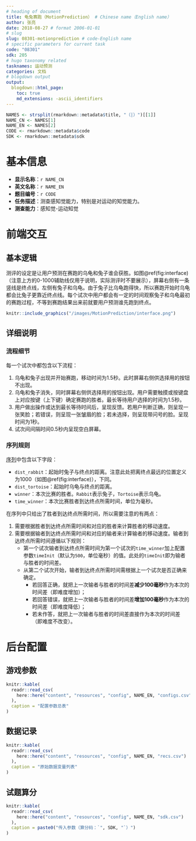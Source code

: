 ```yaml
---
# heading of document
title: 龟兔赛跑（MotionPrediction） # Chinese name（English name）
author: 张亮
date: 2018-08-27 # format 2006-01-01
# slug
slug: 08301-motionprediction # code-English name
# specific parameters for current task
code: "08301"
sdk: 205
# hugo taxonomy related
tasknames: 运动预测
categories: 文档
# blogdown output
output:
  blogdown::html_page:
    toc: true
    md_extensions: -ascii_identifiers
---
```


```r
NAMES <- strsplit(rmarkdown::metadata$title, "（|）")[[1]]
NAME_CN <- NAMES[1]
NAME_EN <- NAMES[2]
CODE <- rmarkdown::metadata$code
SDK <- rmarkdown::metadata$sdk
```

# 基本信息

* **显示名称**：`r NAME_CN`
* **英文名称**：`r NAME_EN`
* **题目编号**：`r CODE`
* **任务描述**：测查感知觉能力，特别是对运动的知觉能力。
* **测查能力**：感知觉-运动知觉

# 前端交互

## 基本逻辑

测评的设定是让用户预测在赛跑的乌龟和兔子谁会获胜。如图\@ref(fig:interface)（注意上方的0-1000辅助线仅用于说明，实际测评时不要展示），屏幕右侧有一条竖线是终点线，左侧有兔子和乌龟。由于兔子比乌龟跑得快，所以赛跑开始时乌龟都会比兔子更靠近终点线。每个试次中用户都会有一定的时间观察兔子和乌龟最初的赛跑过程，不等到赛跑结果出来前就要用户预测谁先跑到终点。

```r
knitr::include_graphics("/images/MotionPrediction/interface.png")
```

## 详细说明

### 流程细节

每一个试次中都包含以下流程：

1. 乌龟和兔子出现并开始赛跑，移动时间为1.5秒。此时屏幕右侧供选择用的按钮不出现。
1. 乌龟和兔子消失，同时屏幕右侧供选择用的按钮出现。用户需要触摸或按键盘上对应按键（上下键）确定赛跑的胜者。最长等待用户选择的时间为1.5秒。
1. 用户做出操作或达到最长等待时间后，呈现反馈。若用户判断正确，则呈现一张笑脸；若错误，则呈现一张皱眉的脸；若未选择，则呈现带问号的脸。呈现时间为1秒。
1. 试次间间隔时间0.5秒内呈现空白屏幕。

### 序列规则

[序列](/seq/08301_MotionPrediction.json){target="_blank"}中包含以下字段：

* `dist_rabbit`：起始时兔子与终点的距离。注意此处把离终点最远的位置定义为1000（如图\@ref(fig:interface)），下同。
* `dist_tortoise`：起始时乌龟与终点的距离。
* `winner`：本次比赛的胜者。`Rabbit`表示兔子，`Tortoise`表示乌龟。
* `time_winner`：本次比赛胜者到达终点所需时间，单位为毫秒。

在序列中只给出了胜者到达终点所需时间，所以需要注意的有两点：

1. 需要根据胜者到达终点所需时间和对应的胜者来计算胜者的移动速度。
1. 需要根据输者到达终点所需时间和对应的输者来计算输者的移动速度。输者到达终点所需时间遵循以下规则：
    * 第一个试次输者到达终点所需时间为第一个试次的`time_winner`加上配置参数`timeInit`（默认为`500`，单位毫秒）的值。此处的`timeInit`即为输者与胜者的时间差。
    * 从第二个试次开始，输者到达终点所需时间需根据上一个试次是否正确来确定。
        + 若回答正确，就把上一次输者与胜者的时间差**减少100毫秒**作为本次的时间差（即难度增加）；
        + 若回答错误，就把上一次输者与胜者的时间差**增加100毫秒**作为本次的时间差（即难度降低）；
        + 若未作答，就把上一次输者与胜者的时间差直接作为本次的时间差（即难度不改变）。

# 后台配置

## 游戏参数

```r
knitr::kable(
  readr::read_csv(
    here::here("content", "resources", "config", NAME_EN, "configs.csv")
  ),
  caption = "配置参数总表"
)
```

## 数据记录

```r
knitr::kable(
  readr::read_csv(
    here::here("content", "resources", "config", NAME_EN, "recs.csv")
  ),
  caption = "原始数据变量列表"
)
```

## 试题算分

```r
knitr::kable(
  readr::read_csv(
    here::here("content", "resources", "config", NAME_EN, "sdk.csv")
  ),
  caption = paste0("传入参数（算分码：`", SDK, "`）")
)
```
